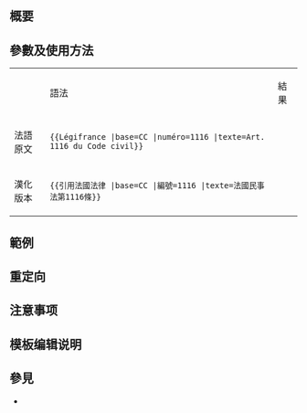 <includeonly><!-- 在這裡加入模板的保護標識 --></includeonly><noinclude>{{Documentation subpage}}</noinclude>
<!-- 在本行下編輯模板說明 -->
== 概要 ==

== 參數及使用方法 ==
{|class="wikitable" style="width:100%"
| &nbsp;
! 語法
! 結果
|-
! 法語原文
|<code><nowiki>{{Légifrance |base=CC |numéro=1116 |texte=Art. 1116 du Code civil}}</nowiki></code>
|{{Légifrance |base=CC |numéro=1116 |texte=Art. 1116 du Code civil}}
|-
! 漢化版本
|<code><nowiki>{{引用法國法律 |base=CC |編號=1116 |texte=法國民事法第1116條}}</nowiki></code>
|{{引用法國法律 |base=CC |編號=1116 |texte=法國民事法第1116條}}
|}

== 範例 ==

== 重定向 ==

== 注意事项 ==

== 模板编辑说明 ==

== 參見 ==
* {{link-fr|Template:Citation juridique française}}

<includeonly>{{sandbox other||
<!-- 本行下加入模板的分類，跨維基連結加入Wikidata（參見[[Wikipedia:Wikidata]]） -->
[[Category:法国法律|*]]
[[Category:法律引用模板]]

}}</includeonly>